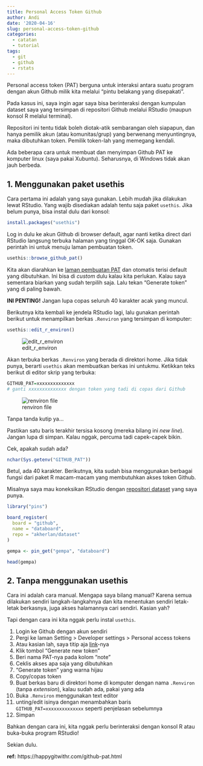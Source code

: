 ```yaml
---
title: Personal Access Token Github
author: Andi
date: '2020-04-16'
slug: personal-access-token-github
categories:
  - catatan
  - tutorial
tags:
  - git
  - github
  - rstats
---
```


Personal access token (PAT) berguna untuk interaksi antara suatu program dengan akun Github milik kita melalui "pintu belakang yang disepakati".

Pada kasus ini, saya ingin agar saya bisa berinteraksi dengan kumpulan dataset saya yang tersimpan di repositori Github melalui RStudio (maupun konsol R melalui terminal).

Repositori ini tentu tidak boleh diotak-atik sembarangan oleh siapapun, dan hanya pemilik akun (atau komunitas/grup) yang berwenang menyuntingnya, maka dibutuhkan token. Pemilik token-lah yang memegang kendali.

Ada beberapa cara untuk membuat dan menyimpan Github PAT ke komputer linux (saya pakai Xubuntu). Seharusnya, di Windows tidak akan jauh berbeda.

## 1. Menggunakan paket usethis

Cara pertama ini adalah yang saya gunakan. Lebih mudah jika dilakukan lewat RStudio. Yang wajib disediakan adalah tentu saja paket `usethis`. Jika belum punya, bisa instal dulu dari konsol:

```r
install.packages("usethis")
```

Log in dulu ke akun Github di browser default, agar nanti ketika direct dari RStudio langsung terbuka halaman yang tinggal OK-OK saja. Gunakan perintah ini untuk menuju laman pembuatan token.

```r
usethis::browse_github_pat()
```

Kita akan diarahkan ke [laman pembuatan PAT](https://github.com/settings/tokens/new) dan otomatis terisi default yang dibutuhkan. Ini bisa di _custom_ dulu kalau kita perlukan. Kalau saya sementara biarkan yang sudah terpilih saja. Lalu tekan "Generate token" yang di paling bawah.

**INI PENTING!** Jangan lupa copas seluruh 40 karakter acak yang muncul.

Berikutnya kita kembali ke jendela RStudio lagi, lalu gunakan perintah berikut untuk menampilkan berkas `.Renviron` yang tersimpan di komputer:

```r
usethis::edit_r_environ()
```

![edit_r_environ](/post/2020-04-16-personal-access-token-github-untuk-r_files/gh_pat_1.gif)

Akan terbuka berkas `.Renviron` yang berada di direktori home. Jika tidak punya, berarti `usethis` akan membuatkan berkas ini untukmu. Ketikkan teks berikut di editor skrip yang terbuka:

```r
GITHUB_PAT=xxxxxxxxxxxxxx
# ganti xxxxxxxxxxxxxx dengan token yang tadi di copas dari Github
```

![renviron file](/post/2020-04-16-personal-access-token-github-untuk-r_files/gh_pat_2.gif)

Tanpa tanda kutip ya...

Pastikan satu baris terakhir tersisa kosong (mereka bilang ini _new line_). Jangan lupa di simpan. Kalau nggak, percuma tadi capek-capek bikin.

Cek, apakah sudah ada?

```r
nchar(Sys.getenv("GITHUB_PAT"))
```

Betul, ada 40 karakter. Berikutnya, kita sudah bisa menggunakan berbagai fungsi dari paket R macam-macam yang membutuhkan akses token Github.

Misalnya saya mau koneksikan RStudio dengan [repositori dataset](https://github.com/akherlan/dataset/) yang saya punya.

```r
library("pins")

board_register(
  board = "github", 
  name = "databoard", 
  repo = "akherlan/dataset"
)

gempa <- pin_get("gempa", "databoard")

head(gempa)
```


## 2. Tanpa menggunakan usethis

Cara ini adalah cara manual. Mengapa saya bilang manual? Karena semua dilakukan sendiri langkah-langkahnya dan kita menentukan sendiri letak-letak berkasnya, juga akses halamannya cari sendiri. Kasian yah?

Tapi dengan cara ini kita nggak perlu instal `usethis`.

1. Login ke Github dengan akun sendiri
2. Pergi ke laman Setting > Developer settings > Personal access tokens
3. Atau kasian lah, saya titip aja [link](https://github.com/settings/tokens/)-nya
4. Klik tombol "Generate new token"
5. Beri nama PAT-nya pada kolom "note"
6. Ceklis akses apa saja yang dibutuhkan
7. "Generate token" yang warna hijau
8. Copy/copas token
9. Buat berkas baru di direktori home di komputer dengan nama `.Renviron` (tanpa _extension_), kalau sudah ada, pakai yang ada
10. Buka `.Renviron` menggunakan text editor
11. unting/edit isinya dengan menambahkan baris `GITHUB_PAT=xxxxxxxxxxxxxx` seperti penjelasan sebelumnya
12. Simpan

Bahkan dengan cara ini, kita nggak perlu berinteraksi dengan konsol R atau buka-buka program RStudio!

Sekian dulu.

**ref:** https://happygitwithr.com/github-pat.html